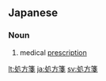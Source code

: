 ==Japanese==
{{ja-kanjitab|処|方|箋}}

===Noun===
{{ja-noun|しょほうせん}}

# medical [[prescription]]

[[lt:処方箋]]
[[ja:処方箋]]
[[sv:処方箋]]